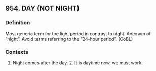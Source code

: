 ## 954. DAY (NOT NIGHT)
### Definition
Most generic term for the light period in contrast to night. Antonym of "night". Avoid terms referring to the "24-hour period". (CoBL)

### Contexts
1. Night comes after the day. 2. It is daytime now, we must work.


